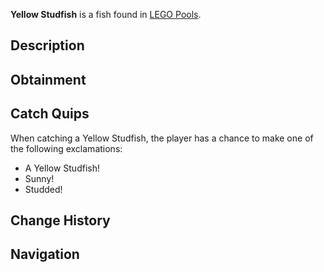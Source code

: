 {{FishInfobox
|image          = Yellow Studfish.png
|rarity         = Limited
|sea            = First Sea
|location       = [[LEGO Event]]
|sublocation    = 
|sources        = Fishing Rod
|radar_location = 
|xp             = 70
|weather        = 
|time           = 
|season         = 
|bait           = Stud Bait
|base_weight    = 3.9
|base_value     = 150
|weight_range   = 2.6
|base_chance    = 105
|base_resil     = 85
}}
'''Yellow Studfish''' is a {{Rarity|Limited}} fish found in [[LEGO Pool]]s.

== Description ==
{{Description|A sunny yellow fish dotted with LEGO studs, brightening the ocean depths.|Bestiary Entry}}

== Obtainment ==
{{Description|Catchable during LEGO event.|Bestiary Hint}}
{{Fish Availability|
LEGO Pool
|top_rods      = 
Brick Built Rod\91487.45\91539.21
|recommended   = 
}}

== Catch Quips ==
When catching a Yellow Studfish, the player has a chance to make one of the following exclamations:
* A Yellow Studfish!
* Sunny!
* Studded!

== Change History ==
{{Change History|{{subst:Current Version}}}}

== Navigation ==
{{Fish Navbox|LEGO Event}}